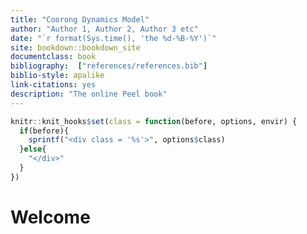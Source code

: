 ```yaml
--- 
title: "Coorong Dynamics Model"
author: "Author 1, Author 2, Author 3 etc"
date: "`r format(Sys.time(), 'the %d-%B-%Y')`"
site: bookdown::bookdown_site
documentclass: book
bibliography:  ["references/references.bib"]
biblio-style: apalike
link-citations: yes
description: "The online Peel book"
---
```


```r
knitr::knit_hooks$set(class = function(before, options, envir) {
  if(before){
    sprintf("<div class = '%s'>", options$class)
  }else{
    "</div>"
  }
})
```

# Welcome {-}

